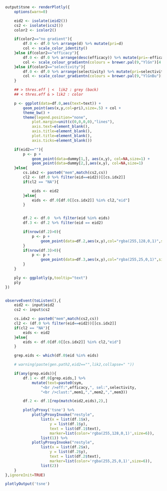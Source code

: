 ```r
output$tsne <- renderPlotly({
	options(warn=0)

	eid2 <- isolate(ieid2())
	cs2 <- isolate(ics2())
	color2 <- icolor2()

	if(color2=="no gradient"){
		df.0 <- df.0 %>% arrange(d) %>% mutate(pri=d)
		col <- scale_color_identity()
	}else if(color2=="efficacy"){
		df.0 <- df.0 %>% arrange(desc(efficacy)) %>% mutate(pri=-efficacy)
		col <- scale_colour_gradientn(colours = brewer.pal(9,"YlGn")[4:9])
	}else if(color2=="selectivity"){
		df.0 <- df.0 %>% arrange(selectivity) %>% mutate(pri=selectivity)
		col <- scale_colour_gradientn(colours = brewer.pal(9,"YlGnBu")[4:9])
	}

	## > thres.eff | <  lik2 : grey (back)
	## < thres.eff & > lik2 : color

	p <- ggplot(data=df.0,aes(text=text)) +
	    geom_point(aes(x,y,col=pri),size=.5) + col +
		theme_bw() +
	    theme(legend.position="none",
			plot.margin=unit(c(0,0,0,0),"lines"),
			axis.text=element_blank(),
			axis.title=element_blank(),
			plot.title=element_blank(),
			axis.ticks=element_blank())

	if(eid2==""){
		p <- p + 
		    geom_point(data=dummy[1,], aes(x,y), col=NA,size=1) +
		    geom_point(data=dummy[2,],aes(x,y), col=NA,size=1)
	}else{
		cs.idx2 <- paste0("mem",match(cs2,cs))
		cl2 <- (df.0 %>% filter(eid==eid2))[[cs.idx2]]
		if(cl2 == "NA"){

			eids <- eid2
		}else{
			eids <- df.0[df.0[[cs.idx2]] %in% cl2,"eid"]
		}


		df.2 <- df.0  %>% filter(eid %in% eids)
		df.3 <- df.2 %>% filter(eid == eid2)

		if(nrow(df.2)>0){
			p <- p +
				geom_point(data=df.2,aes(x,y),col="rgba(255,128,0,1)",size=1.2) # 6th trace, lik < lik2
		}
		if(nrow(df.3)>0){
			p <- p +
				geom_point(data=df.3,aes(x,y),col="rgba(255,25,0,1)",size=1.2) # 7th trace, lik >= lik2
		}
	}

	ply <- ggplotly(p,tooltip="text")
	ply
})


observeEvent(toListen(),{
	eid2 <- input$eid2
	cs2 <- input$cs2

	cs.idx2 <- paste0("mem",match(cs2,cs))
	cl2 <- (df.0 %>% filter(eid==eid2))[[cs.idx2]]
	if(cl2 == "NA"){
		eids <- eid2
	}else{
		eids <- df.0[df.0[[cs.idx2]] %in% cl2,"eid"]
	}

	grep.eids <- which(df.0$eid %in% eids)

	# warning(paste(gen.path2,eid2=="",lik2,collapse=" "))

	if(any(grep.eids)){
		df.1 <- df.0[grep.eids,] %>%
			mutate(text=paste0(sym,
		        "<br />eff:",efficacy,", sel:",selectivity,
		        "<br />clust:",mem1,",",mem2,",",mem3))

		df.2 <- df.1[rep(match(eid2,eids),2),]

		plotlyProxy('tsne') %>%
	        plotlyProxyInvoke("restyle", 
	        	list(x = list(df.1$x), 
	        		y = list(df.1$y),
	        		text = list(df.1$text),
	        		marker=list(color='rgba(255,128,0,1)',size=6)),
	        	list(1)) %>%
	        plotlyProxyInvoke("restyle", 
	        	list(x = list(df.2$x), 
	        		y = list(df.2$y),
	        		text = list(df.2$text),
	        		marker=list(color='rgba(255,25,0,1)',size=6)),
	        	list(2))
    }
},ignoreInit=TRUE)
```
```r
plotlyOutput('tsne')
```
